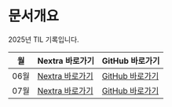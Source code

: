 # 문서개요

2025년 TIL 기록입니다.

| 월 | Nextra 바로가기 | GitHub 바로가기 |
|----|------------------|------------------|
| 06월 | [Nextra 바로가기](/til/til-2025/til-06) | [GitHub 바로가기](https://github.com/MinHyeok-lee1/TIL/tree/main/2025/06) |
| 07월 | [Nextra 바로가기](/til/til-2025/til-07) | [GitHub 바로가기](https://github.com/MinHyeok-lee1/TIL/tree/main/2025/07) |
